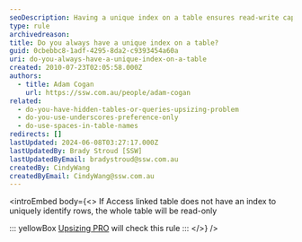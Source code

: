 ```yaml
---
seoDescription: Having a unique index on a table ensures read-write capabilities and improves query performance in Access databases.
type: rule
archivedreason:
title: Do you always have a unique index on a table?
guid: 0cbebbc8-1adf-4295-8da2-c9393454a60a
uri: do-you-always-have-a-unique-index-on-a-table
created: 2010-07-23T02:05:58.000Z
authors:
  - title: Adam Cogan
    url: https://ssw.com.au/people/adam-cogan
related:
  - do-you-have-hidden-tables-or-queries-upsizing-problem
  - do-you-use-underscores-preference-only
  - do-use-spaces-in-table-names
redirects: []
lastUpdated: 2024-06-08T03:27:17.000Z
lastUpdatedBy: Brady Stroud [SSW]
lastUpdatedByEmail: bradystroud@ssw.com.au
createdBy: CindyWang
createdByEmail: CindyWang@ssw.com.au
---
```


<introEmbed
  body={<>
If Access linked table does not have an index to uniquely identify rows, the whole table will be read-only

::: yellowBox
[Upsizing PRO](http://www.ssw.com.au/ssw/UpsizingPRO) will check this rule
:::
  </>}
/>
